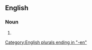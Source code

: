 {{also|caméramen}}

==English==

===Noun===
{{head|en|noun form}}

# {{plural of|cameraman|lang=en}}

[[Category:English plurals ending in "-en"]]
